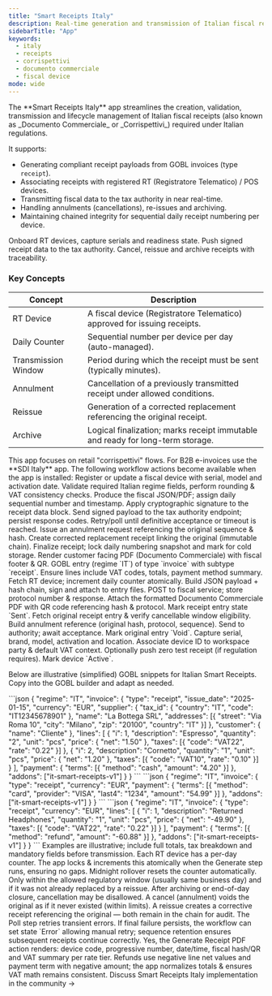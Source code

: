 ```yaml
---
title: "Smart Receipts Italy"
description: Real-time generation and transmission of Italian fiscal receipts (Corrispettivi) with automated device registration, PDF generation and cancellation workflows.
sidebarTitle: "App"
keywords:
  - italy
  - receipts
  - corrispettivi
  - documento commerciale
  - fiscal device
mode: wide
---
```


<Tabs>

<Tab title="Description">
The **Smart Receipts Italy** app streamlines the creation, validation, transmission and lifecycle management of Italian fiscal receipts (also known as _Documento Commerciale_ or _Corrispettivi_) required under Italian regulations.

It supports:
- Generating compliant receipt payloads from GOBL invoices (type `receipt`).
- Associating receipts with registered RT (Registratore Telematico) / POS devices.
- Transmitting fiscal data to the tax authority in near real-time.
- Handling annulments (cancellations), re-issues and archiving.
- Maintaining chained integrity for sequential daily receipt numbering per device.

<Columns cols="3">
<Card title="Device Registration" icon="browser">
Onboard RT devices, capture serials and readiness state.
</Card>
<Card title="Real-time Transmission" icon="bolt">
Push signed receipt data to the tax authority.
</Card>
<Card title="Lifecycle Actions" icon="rotate-left">
Cancel, reissue and archive receipts with traceability.
</Card>
</Columns>

### Key Concepts

| Concept | Description |
|--------|-------------|
| RT Device | A fiscal device (Registratore Telematico) approved for issuing receipts. |
| Daily Counter | Sequential number per device per day (auto-managed). |
| Transmission Window | Period during which the receipt must be sent (typically minutes). |
| Annulment | Cancellation of a previously transmitted receipt under allowed conditions. |
| Reissue | Generation of a corrected replacement referencing the original receipt. |
| Archive | Logical finalization; marks receipt immutable and ready for long-term storage. |

<Info>
This app focuses on retail "corrispettivi" flows. For B2B e-invoices use the **SDI Italy** app.
</Info>

</Tab>

<Tab title="Actions">
The following workflow actions become available when the app is installed:

<Card title="Register RT Device" icon="computer" horizontal>
Register or update a fiscal device with serial, model and activation date.
</Card>

<Card title="Validate Receipt" icon="check-double" horizontal>
Validate required Italian regime fields, perform rounding & VAT consistency checks.
</Card>

<Card title="Generate Smart Receipt" icon="receipt" horizontal>
Produce the fiscal JSON/PDF; assign daily sequential number and timestamp.
</Card>

<Card title="Sign Receipt Payload" icon="signature" horizontal>
Apply cryptographic signature to the receipt data block.
</Card>

<Card title="Transmit Smart Receipt" icon="arrow-up-right" horizontal>
Send signed payload to the tax authority endpoint; persist response codes.
</Card>

<Card title="Poll Transmission Status" icon="hourglass" horizontal>
Retry/poll until definitive acceptance or timeout is reached.
</Card>

<Card title="Cancel Smart Receipt" icon="ban" horizontal>
Issue an annulment request referencing the original sequence & hash.
</Card>

<Card title="Reissue Smart Receipt" icon="rotate" horizontal>
Create corrected replacement receipt linking the original (immutable chain).
</Card>

<Card title="Archive Smart Receipt" icon="box-archive" horizontal>
Finalize receipt; lock daily numbering snapshot and mark for cold storage.
</Card>

<Card title="Generate Receipt PDF" icon="file-pdf" horizontal>
Render customer facing PDF (Documento Commerciale) with fiscal footer & QR.
</Card>

</Tab>

<Tab title="Workflows">

<AccordionGroup>

<Accordion title="Issue Smart Receipt">
<Steps>
<Step title="Validate Input">
GOBL entry (regime `IT`) of type `invoice` with subtype `receipt`. Ensure lines include VAT codes, totals, payment method summary.
</Step>
<Step title="Assign Device Counter">
Fetch RT device; increment daily counter atomically.
</Step>
<Step title="Generate & Sign">
Build JSON payload + hash chain, sign and attach to entry files.
</Step>
<Step title="Transmit">
POST to fiscal service; store protocol number & response.
</Step>
<Step title="Generate PDF">
Attach the formatted Documento Commerciale PDF with QR code referencing hash & protocol.
</Step>
<Step title="Set State">
Mark receipt entry state `Sent`.
</Step>
</Steps>
</Accordion>

<Accordion title="Cancel Smart Receipt">
<Steps>
<Step title="Locate Original">
Fetch original receipt entry & verify cancellable window eligibility.
</Step>
<Step title="Generate Cancellation Payload">
Build annulment reference (original hash, protocol, sequence).
</Step>
<Step title="Transmit Annulment">
Send to authority; await acceptance.
</Step>
<Step title="Set State">
Mark original entry `Void`.
</Step>
</Steps>
</Accordion>

<Accordion title="Register RT Device">
<Steps>
<Step title="Device Metadata">
Capture serial, brand, model, activation and location.
</Step>
<Step title="Link Workspace">
Associate device ID to workspace party & default VAT context.
</Step>
<Step title="Initial Sync">
Optionally push zero test receipt (if regulation requires).
</Step>
<Step title="Set State">
Mark device `Active`.
</Step>
</Steps>
</Accordion>

</AccordionGroup>

</Tab>

<Tab title="Example documents">

Below are illustrative (simplified) GOBL snippets for Italian Smart Receipts. Copy into the GOBL builder and adapt as needed.

<AccordionGroup>

<Accordion title="Standard Retail Receipt (Cash)">
```json
{
  "regime": "IT",
  "invoice": {
    "type": "receipt",
    "issue_date": "2025-01-15",
    "currency": "EUR",
    "supplier": {
      "tax_id": { "country": "IT", "code": "IT12345678901" },
      "name": "La Bottega SRL",
      "addresses": [{ "street": "Via Roma 10", "city": "Milano", "zip": "20100", "country": "IT" }]
    },
    "customer": {
      "name": "Cliente"
    },
    "lines": [
      {
        "i": 1,
        "description": "Espresso",
        "quantity": "2",
        "unit": "pcs",
        "price": { "net": "1.50" },
        "taxes": [{ "code": "VAT22", "rate": "0.22" }]
      },
      {
        "i": 2,
        "description": "Cornetto",
        "quantity": "1",
        "unit": "pcs",
        "price": { "net": "1.20" },
        "taxes": [{ "code": "VAT10", "rate": "0.10" }]
      }
    ],
    "payment": {
      "terms": [{ "method": "cash", "amount": "4.20" }]
    },
    "addons": ["it-smart-receipts-v1"]
  }
}
```
</Accordion>

<Accordion title="Card Payment Receipt">
```json
{
  "regime": "IT",
  "invoice": {
    "type": "receipt",
    "currency": "EUR",
    "payment": {
      "terms": [{ "method": "card", "provider": "VISA", "last4": "1234", "amount": "54.99" }]
    },
    "addons": ["it-smart-receipts-v1"]
  }
}
```
</Accordion>

<Accordion title="Refund / Negative Receipt">
```json
{
  "regime": "IT",
  "invoice": {
    "type": "receipt",
    "currency": "EUR",
    "lines": [
      {
        "i": 1,
        "description": "Returned Headphones",
        "quantity": "1",
        "unit": "pcs",
        "price": { "net": "-49.90" },
        "taxes": [{ "code": "VAT22", "rate": "0.22" }]
      }
    ],
    "payment": {
      "terms": [{ "method": "refund", "amount": "-60.88" }]
    },
    "addons": ["it-smart-receipts-v1"]
  }
}
```
</Accordion>

</AccordionGroup>

<Info>
Examples are illustrative; include full totals, tax breakdown and mandatory fields before transmission.
</Info>

</Tab>

<Tab title="FAQ">

<AccordionGroup>

<Accordion title="How is sequencing handled?">
Each RT device has a per-day counter. The app locks & increments this atomically when the Generate step runs, ensuring no gaps. Midnight rollover resets the counter automatically.
</Accordion>

<Accordion title="Can I cancel any receipt?">
Only within the allowed regulatory window (usually same business day) and if it was not already replaced by a reissue. After archiving or end-of-day closure, cancellation may be disallowed.
</Accordion>

<Accordion title="Difference between cancel and reissue?">
A cancel (annulment) voids the original as if it never existed (within limits). A reissue creates a corrective receipt referencing the original — both remain in the chain for audit.
</Accordion>

<Accordion title="What if transmission fails?">
The Poll step retries transient errors. If final failure persists, the workflow can set state `Error` allowing manual retry; sequence retention ensures subsequent receipts continue correctly.
</Accordion>

<Accordion title="Does the PDF include mandatory footer?">
Yes, the Generate Receipt PDF action renders: device code, progressive number, date/time, fiscal hash/QR and VAT summary per rate tier.
</Accordion>

<Accordion title="How are refunds represented?">
Refunds use negative line net values and payment term with negative amount; the app normalizes totals & ensures VAT math remains consistent.
</Accordion>

</AccordionGroup>

</Tab>

</Tabs>

<Card title="Need help?" icon="square-question" href="https://community.invopop.com" arrow horizontal>
Discuss Smart Receipts Italy implementation in the community →
</Card>
